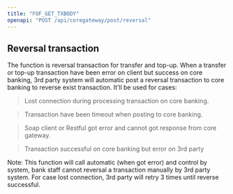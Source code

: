```yaml
---
title: "FOF_GET_TXBODY"
openapi: "POST /api/coregateway/post/reversal"
---
```


## Reversal transaction

The function is reversal transaction for transfer and top-up. When a transfer or top-up transaction have been error on client but success on core banking, 3rd party system will automatic post a reversal transaction to core banking to reverse exist transaction. It’ll be used for cases:
> Lost connection during processing transaction on core banking.

> Transaction have been timeout when posting to core banking.

> Soap client or Restful got error and cannot got response from core gateway.

> Transaction successful on core banking but error on 3rd party

Note: This function will call automatic (when got error) and control by system, bank staff cannot reversal a transaction manually by 3rd party system. For case lost connection, 3rd party will retry 3 times until reverse successful.